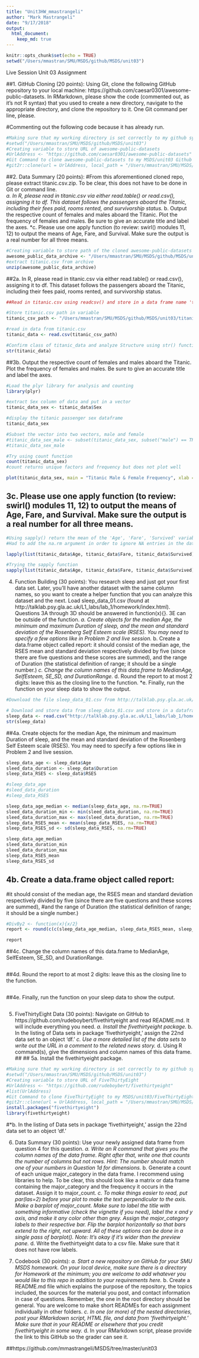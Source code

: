 ```yaml
---
title: "Unit3HW_mmastrangeli"
author: "Mark Mastrangeli"
date: "9/17/2018"
output: 
  html_document:
    keep_md: true
---
```


```r
knitr::opts_chunk$set(echo = TRUE)
setwd("/Users/mmastran/SMU/MSDS/github/MSDS/unit03")
```
Live Session Unit 03 Assignment

##1.	 GitHub Cloning (20 points): Using Git, clone the following GitHub repository to your local machine: https://github.com/caesar0301/awesome-public-datasets.  In RMarkdown, please show the code (commented out, as it’s not R syntax) that you used to create a new directory, navigate to the appropriate directory, and clone the repository to it.  One Git command per line, please.

#Commenting out the following code because it has already run. 
```r
#Making sure that my working directory is set correctly to my github syncronized directory
#setwd("/Users/mmastran/SMU/MSDS/github/MSDS/unit03")
#Creating variable to store URL of awesome-public-datasets
#UrlAddress <- "https://github.com/caesar0301/awesome-public-datasets"
#Git Command to clone awesome-public-datasets to my MSDS/unit03 Github repository
#git2r::clone(url = UrlAddress, local_path = "/Users/mmastran/SMU/MSDS/github/MSDS/unit03/awesome-public-datasets")
```

##2.	Data Summary (20 points): 
#From this aforementioned cloned repo, please extract titanic.csv.zip.  To be clear, this does not have to be done in Git or command line.  
*a.	In R, please read in titanic.csv via either read.table() or read.csv(), assigning it to df.  This dataset follows the passengers aboard the Titanic, including their fees paid, rooms rented, and survivorship status.
*b.	Output the respective count of females and males aboard the Titanic. Plot the frequency of females and males.  Be sure to give an accurate title and label the axes.
*c.	Please use one apply function (to review: swirl() modules 11, 12) to output the means of Age, Fare, and Survival.  Make sure the output is a real number for all three means.

```r
#Creating variable to store path of the cloned awesome-public-datasets repo. I am sure there is a fancier way to code navigation from the cloned directory root to the sub directory that contains the titanic.csv.zip file. Would be great to improve this in that way. 
awesome_public_data_archive <- "/Users/mmastran/SMU/MSDS/github/MSDS/unit03/awesome-public-datasets/Datasets/titanic.csv.zip"
#extract titanic.csv from archive
unzip(awesome_public_data_archive)
```
##2a. In R, please read in titanic.csv via either read.table() or read.csv(), assigning it to df.  This dataset follows the passengers aboard the Titanic, including their fees paid, rooms rented, and survivorship status.
```r
##Read in titanic.csv using readcsv() and store in a data frame name 'titanic_data' then pass to the str() function for analysis of structure

#Store titanic.csv path in variable
titanic_csv_path <- "/Users/mmastran/SMU/MSDS/github/MSDS/unit03/titanic.csv"

#read in data from titanic.csv
titanic_data <- read.csv(titanic_csv_path)

#Confirm class of titanic_data and analyze Structure using str() function to identify column names 'variables', variance and number of observations.
str(titanic_data)

```
##3b.	Output the respective count of females and males aboard the Titanic. Plot the frequency of females and males.  Be sure to give an accurate title and label the axes.
```r

#Load the plyr library for analysis and counting
library(plyr)

#extract Sex column of data and put in a vector
titanic_data_sex <- titanic_data$Sex

#display the titanic passenger sex dataframe
titanic_data_sex

#Subset the vector into two vectors, male and female
#titanic_data_sex_male <- subset(titanic_data_sex, subset("male") == TRUE, select, drop = FALSE)
#titanic_data_sex_male

#Try using count function
count(titanic_data_sex)
#count returns unique factors and frequency but does not plot well

plot(titanic_data_sex, main = "Titanic Male & Female Frequency", xlab = "Sex", ylab = "Frequency")

```
## 3c.	Please use one apply function (to review: swirl() modules 11, 12) to output the means of Age, Fare, and Survival.  Make sure the output is a real number for all three means.
```r
#Using sapply() return the mean of the 'Age', 'Fare', 'Survived' variables. In order to nest a function in the sapply function, using list to return
#Had to add the na.rm argument in order to ignore NA entries in the data. 

lapply(list(titanic_data$Age, titanic_data$Fare, titanic_data$Survived), mean, na.rm=TRUE)

#Trying the sapply function
sapply(list(titanic_data$Age, titanic_data$Fare, titanic_data$Survived), mean, simplify = TRUE, USE.NAMES = TRUE, na.rm=TRUE)

```


4.	Function Building (30 points): You research sleep and just got your first data set.  Later, you’ll have another dataset with the same column names, so you want to create a helper function that you can analyze this dataset and the next.  Load sleep_data_01.csv (found at http://talklab.psy.gla.ac.uk/L1_labs/lab_1/homework/index.html).  Questions 3A through 3D should be answered in function(x){}.  3E can be outside of the function. 
*a.	Create objects for the median Age, the minimum and maximum Duration of sleep, and the mean and standard deviation of the Rosenberg Self Esteem scale (RSES).  You may need to specify a few options like in Problem 2 and live session.
*b.	Create a data.frame object called report: it should consist of the median age, the RSES mean and standard deviation respectively divided by five (since there are five questions and these scores are summed), and the range of Duration (the statistical definition of range; it should be a single number.)
*c.	Change the column names of this data.frame to MedianAge, SelfEsteem, SE_SD, and DurationRange.
*d.	Round the report to at most 2 digits: leave this as the closing line to the function.
*e.	Finally, run the function on your sleep data to show the output.

```r
#Download the file sleep_data_01.csv from http://talklab.psy.gla.ac.uk/L1_labs/lab_1/homework/index.html and store in a dataframe 'sleep_data

# Download and store data from sleep_data_01.csv and store in a dataframe 'sleep_data' 
sleep_data <- read.csv("http://talklab.psy.gla.ac.uk/L1_labs/lab_1/homework/sleep_data_01.csv")
str(sleep_data)
```

##4a.	Create objects for the median Age, the minimum and maximum Duration of sleep, and the mean and standard deviation of the Rosenberg Self Esteem scale (RSES).  You may need to specify a few options like in Problem 2 and live session.
```r

sleep_data_age <- sleep_data$Age
sleed_data_duration <- sleep_data$Duration
sleep_data_RSES <- sleep_data$RSES

#sleep_data_age
#sleed_data_duration
#sleep_data_RSES

sleep_data_age_median <- median(sleep_data_age, na.rm=TRUE)
sleed_data_duration_min <- min(sleed_data_duration, na.rm=TRUE)
sleed_data_duration_max <- max(sleed_data_duration, na.rm=TRUE)
sleep_data_RSES_mean <- mean(sleep_data_RSES, na.rm=TRUE)
sleep_data_RSES_sd <- sd(sleep_data_RSES, na.rm=TRUE)

sleep_data_age_median
sleed_data_duration_min
sleed_data_duration_max
sleep_data_RSES_mean
sleep_data_RSES_sd

```
## 4b.	Create a data.frame object called report: 
#it should consist of the median age, the RSES mean and standard deviation respectively divided by five (since there are five questions and these scores are summed), 
#and the range of Duration (the statistical definition of range; it should be a single number.)
```r
#DivBy2 <- function(x){x/2}
report <- round(c(c(sleep_data_age_median, sleep_data_RSES_mean, sleep_data_RSES_sd)/5, range(sleep_data$Duration, na.rm = TRUE)))

report
```

##4c.	Change the column names of this data.frame to MedianAge, SelfEsteem, SE_SD, and DurationRange.
```r


```

##4d.	Round the report to at most 2 digits: leave this as the closing line to the function.
```r


```
##4e.	Finally, run the function on your sleep data to show the output.
```r

```



5.	FiveThirtyEight Data (30 points): Navigate on GitHub to https://github.com/rudeboybert/fivethirtyeight and read README.md. It will include everything you need. 
*a.	Install the fivethirtyeight package.
*b.	In the listing of Data sets in package ‘fivethirtyeight,’ assign the 22nd data set to an object ‘df.’
*c.	Use a more detailed list of the data sets to write out the URL in a comment to the related news story.
*d.	Using R command(s), give the dimensions and column names of this data frame.
##
## 5a.	Install the fivethirtyeight package.
```r
#Making sure that my working directory is set correctly to my github syncronized directory
#setwd("/Users/mmastran/SMU/MSDS/github/MSDS/unit03")
#Creating variable to store URL of FiveThirtyEight
#UrlAddress <- "https://github.com/rudeboybert/fivethirtyeight"
#list(UrlAddress)
#Git Command to clone FiveThirtyEight to my MSDS/unit03/FiveThirtyEight Github repository
#git2r::clone(url = UrlAddress, local_path = "/Users/mmastran/SMU/MSDS/github/MSDS/unit03/FiveThirtyEight")
install.packages("fivethirtyeight")
library(fivethirtyeight)
```

#*b.	In the listing of Data sets in package ‘fivethirtyeight,’ assign the 22nd data set to an object ‘df.’

6.	Data Summary (30 points): Use your newly assigned data frame from question 4 for this question. 
*a.	Write an R command that gives you the column names of the data frame.  Right after that, write one that counts the number of columns but not rows.  Hint: The number should match one of your numbers in Question 1d for dimensions.
*b.	Generate a count of each unique major_category in the data frame.  I recommend using libraries to help.  To be clear, this should look like a matrix or data frame containing the major_category and the frequency it occurs in the dataset.  Assign it to major_count.
*c.	To make things easier to read, put par(las=2) before your plot to make the text perpendicular to the axis.  Make a barplot of major_count.  Make sure to label the title with something informative (check the vignette if you need), label the x and y axis, and make it any color other than grey.  Assign the major_category labels to their respective bar.  Flip the barplot horizontally so that bars extend to the right, not upward.  All of these options can be done in a single pass of barplot(). Note: It’s okay if it’s wider than the preview pane.
*d.	Write the fivethirtyeight data to a csv file.  Make sure that it does not have row labels.


7.	Codebook (30 points): 
*a.	Start a new repository on GitHub for your SMU MSDS homework.  On your local device, make sure there is a directory for Homework at the minimum; you are welcome to add whatever you would like to this repo in addition to your requirements here.
*b.	Create a README.md file which explains the purpose of the repository, the topics included, the sources for the material you post, and contact information in case of questions. Remember, the one in the root directory should be general.  You are welcome to make short READMEs for each assignment individually in other folders.
*c.	In one (or more) of the nested directories, post your RMarkdown script, HTML file, and data from ‘fivethirtyeight.’  Make sure that in your README or elsewhere that you credit fivethirtyeight in some way.
*d.	In your RMarkdown script, please provide the link to this GitHub so the grader can see it.

##https://github.com/mmastrangeli/MSDS/tree/master/unit03

